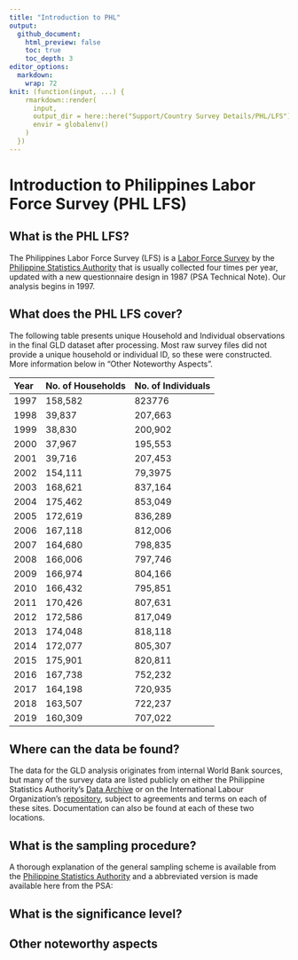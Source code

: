```yaml
---
title: "Introduction to PHL"
output: 
  github_document:
    html_preview: false
    toc: true
    toc_depth: 3
editor_options: 
  markdown: 
    wrap: 72
knit: (function(input, ...) {
    rmarkdown::render(
      input,
      output_dir = here::here("Support/Country Survey Details/PHL/LFS"),
      envir = globalenv()
    )
  })
---
```


# Introduction to Philippines Labor Force Survey (PHL LFS)

## What is the PHL LFS?

The Philippines Labor Force Survey (LFS) is a [Labor Force
Survey](https://psa.gov.ph/statistics/survey/labor-force/lfs-index) by
the [Philippine Statistics Authority](https://psa.gov.ph/) that is
usually collected four times per year, updated with a new questionnaire
design in 1987 (PSA Technical Note). Our analysis begins in 1997.

## What does the PHL LFS cover?

The following table presents unique Household and Individual
observations in the final GLD dataset after processing. Most raw survey
files did not provide a unique household or individual ID, so these were
constructed. More information below in "Other Noteworthy Aspects".

| Year | No. of Households | No. of Individuals |
|:-----|:------------------|:-------------------|
| 1997 | 158,582           | 823776             |
| 1998 | 39,837            | 207,663            |
| 1999 | 38,830            | 200,902            |
| 2000 | 37,967            | 195,553            |
| 2001 | 39,716            | 207,453            |
| 2002 | 154,111           | 79,3975            |
| 2003 | 168,621           | 837,164            |
| 2004 | 175,462           | 853,049            |
| 2005 | 172,619           | 836,289            |
| 2006 | 167,118           | 812,006            |
| 2007 | 164,680           | 798,835            |
| 2008 | 166,006           | 797,746            |
| 2009 | 166,974           | 804,166            |
| 2010 | 166,432           | 795,851            |
| 2011 | 170,426           | 807,631            |
| 2012 | 172,586           | 817,049            |
| 2013 | 174,048           | 818,118            |
| 2014 | 172,077           | 805,307            |
| 2015 | 175,901           | 820,811            |
| 2016 | 167,738           | 752,232            |
| 2017 | 164,198           | 720,935            |
| 2018 | 163,507           | 722,237            |
| 2019 | 160,309           | 707,022            |

## Where can the data be found?

The data for the GLD analysis originates from internal World Bank
sources, but many of the survey data are listed publicly on either the
Philippine Statistics Authority's [Data
Archive](http://psada.psa.gov.ph/index.php/catalog/LFS) or on the
International Labour Organization's
[repository](https://www.ilo.org/surveyLib/index.php/catalog/LFS#_r=&collection=&country=171&dtype=&from=1975&page=1&ps=30&sid=&sk=&sort_by=nation&sort_order=&to=2019&topic=&view=s&vk=),
subject to agreements and terms on each of these sites. Documentation
can also be found at each of these two locations.

## What is the sampling procedure?

A thorough explanation of the general sampling scheme is available from
the [Philippine Statistics
Authority](https://psa.gov.ph/content/technical-notes-labor-force-survey-lfs)
and a abbreviated version is made available here from the PSA:

## What is the significance level?

## Other noteworthy aspects

### 

### 
